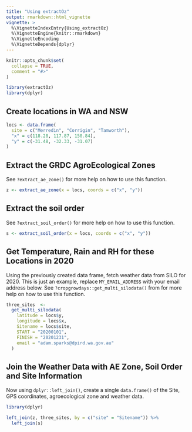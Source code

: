 ```yaml
---
title: "Using extractOz"
output: rmarkdown::html_vignette
vignette: >
  %\VignetteIndexEntry{Using_extractOz}
  %\VignetteEngine{knitr::rmarkdown}
  %\VignetteEncoding
  %\VignetteDepends{dplyr}
---
```


```r
knitr::opts_chunk$set(
  collapse = TRUE,
  comment = "#>"
)
```

```r
library(extractOz)
library(dplyr)
```

## Create locations in WA and NSW

```r
locs <- data.frame(
  site = c("Merredin", "Corrigin", "Tamworth"),
  "x" = c(118.28, 117.87, 150.84),
  "y" = c(-31.48, -32.33, -31.07)
)
```

## Extract the GRDC AgroEcological Zones

See `?extract_ae_zone()` for more help on how to use this function.

```r
z <- extract_ae_zone(x = locs, coords = c("x", "y"))
```

## Extract the soil order

See `?extract_soil_order()` for more help on how to use this function.

```r
s <- extract_soil_order(x = locs, coords = c("x", "y"))
```

## Get Temperature, Rain and RH for these Locations in 2020

Using the previously created data frame, fetch weather data from SILO for 2020.
This is just an example, replace `MY_EMAIL_ADDRESS` with your email address below.
See `?cropgrowdays::get_multi_silodata()` from for more help on how to use this function.

```r
three_sites  <-
  get_multi_silodata(
    latitude = locs$y,
    longitude = locs$x,
    Sitename = locs$site,
    START = "20200101",
    FINISH = "20201231",
    email = "adam.sparks@dpird.wa.gov.au"
  )
```

## Join the Weather Data with AE Zone, Soil Order and Site Information

Now using `dplyr::left_join()`, create a single `data.frame()` of the Site, GPS coordinates, agroecological zone and weather data.

```r
library(dplyr)

left_join(z, three_sites, by = c("site" = "Sitename")) %>% 
  left_join(s)
```
